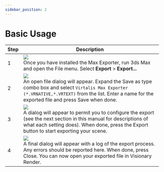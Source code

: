 ```yaml
---
sidebar_position: 2
---
```


# Basic Usage

| Step          | Description                                                                                         |
|------------------|-----------------------------------------------------------------------------------------------------|
| 1 | ![](/img/max-exporter/file-menu.png)<br />Once you have installed the Max Exporter, run 3ds Max and open the File menu. Select **Export** > **Export...** |
| 2 | ![](/img/max-exporter/file-browser.png)<br />An open file dialog will appear. Expand the Save as type combo box and select `Virtalis Max Exporter (*.VRNATIVE,*.VRTEXT)` from the list. Enter a name for the exported file and press Save when done. |
| 3 | ![](/img/max-exporter/gui.png)<br />A dialog will appear to permit you to configure the export (see the next section in this manual for descriptions of what each setting does). When done, press the Export button to start exporting your scene. |
| 4 | ![](/img/max-exporter/log-output.png)<br />A final dialog will appear with a log of the export process. Any errors should be reported here. When done, press Close. You can now open your exported file in Visionary Render. |
